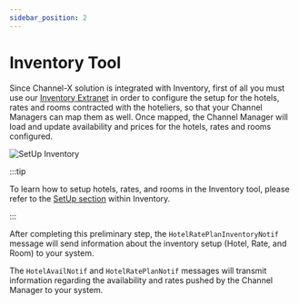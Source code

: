 ```yaml
---
sidebar_position: 2
---
```


# Inventory Tool

Since Channel-X solution is integrated with Inventory, first of all you must use our [Inventory Extranet](https://inventory.xmltravelgate.com/Account/Login?ReturnUrl=%2f) in order to configure the setup for the hotels, rates and rooms contracted with the hoteliers, so that your Channel Managers can map them as well. Once mapped, the Channel Manager will load and update availability and prices for the hotels, rates and rooms configured.

![SetUp Inventory](../../../../../static/img/docs/channel-x/setup-inventory.png)

:::tip

To learn how to setup hotels, rates, and rooms in the Inventory tool, please refer to the [SetUp section](#) within Inventory.

:::

After completing this preliminary step, the `HotelRatePlanInventoryNotif` message will send information about the inventory setup (Hotel, Rate, and Room) to your system.

The `HotelAvailNotif` and `HotelRatePlanNotif` messages will transmit information regarding the availability and rates pushed by the Channel Manager to your system.